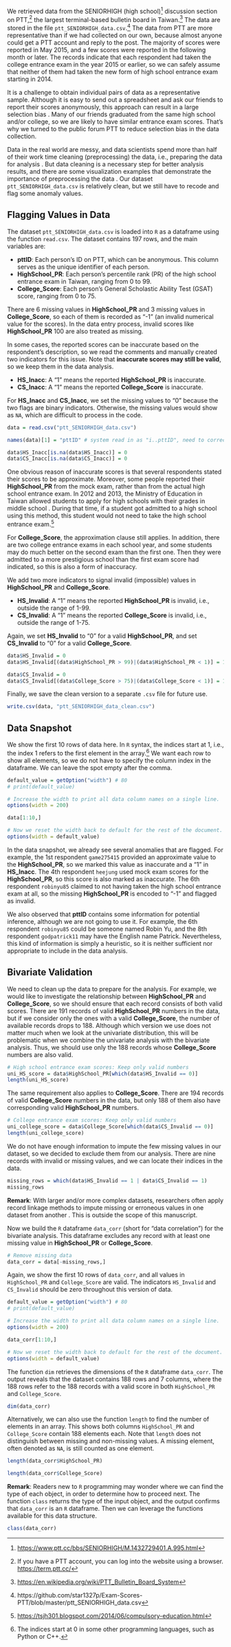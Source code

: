 We retrieved data from the SENIORHIGH (high school)^[<https://www.ptt.cc/bbs/SENIORHIGH/M.1432729401.A.995.html>] discussion section on PTT,^[If you have a PTT account, you can log into the website using a browser. <https://term.ptt.cc/>] the largest terminal-based bulletin board in Taiwan.^[<https://en.wikipedia.org/wiki/PTT_Bulletin_Board_System>] The data are stored in the file `ptt_SENIORHIGH_data.csv`.^[https://github.com/star1327p/Exam-Scores-PTT/blob/master/ptt_SENIORHIGH_data.csv] The data from PTT are more representative than if we had collected on our own, because almost anyone could get a PTT account and reply to the post. The majority of scores were reported in May 2015, and a few scores were reported in the following month or later. The records indicate that each respondent had taken the college entrance exam in the year 2015 or earlier, so we can safely assume that neither of them had taken the new form of high school entrance exam starting in 2014.   

It is a challenge to obtain individual pairs of data as a representative sample. Although it is easy to send out a spreadsheet and ask our friends to report their scores anonymously, this approach can result in a large selection bias \cite{bethlehem2010selection}. Many of our friends graduated from the same high school and/or college, so we are likely to have similar entrance exam scores. That's why we turned to the public forum PTT to reduce selection bias in the data collection.   

Data in the real world are messy, and data scientists spend more than half of their work time cleaning (preprocessing) the data, i.e., preparing the data for analysis \cite{datasciencereport2017}. But data cleaning is a necessary step for better analysis results, and there are some visualization examples that demonstrate the importance of preprocessing the data \cite{chai2020importance}. Our dataset `ptt_SENIORHIGH_data.csv` is relatively clean, but we still have to recode and flag some anomaly values.   

## Flagging Values in Data

The dataset `ptt_SENIORHIGH_data.csv` is loaded into `R` as a dataframe using the function `read.csv`. The dataset contains 197 rows, and the main variables are:

- **pttID**: Each person's ID on PTT, which can be anonymous. This column serves as the unique identifier of each person.
- **HighSchool_PR**: Each person's percentile rank (PR) of the high school entrance exam in Taiwan, ranging from 0 to 99.
- **College_Score**: Each person's General Scholastic Ability Test (GSAT) score, ranging from 0 to 75.  

There are 6 missing values in **HighSchool_PR** and 3 missing values in **College_Score**, so each of them is recorded as "-1" (an invalid numerical value for the scores). In the data entry process, invalid scores like **HighSchool_PR** 100 are also treated as missing.     

In some cases, the reported scores can be inaccurate based on the respondent's description, so we read the comments and manually created two indicators for this issue. Note that **inaccurate scores may still be valid**, so we keep them in the data analysis.    

- **HS_Inacc**: A "1" means the reported **HighSchool_PR** is inaccurate.
- **CS_Inacc**: A "1" means the reported **College_Score** is inaccurate.    

For **HS_Inacc** and **CS_Inacc**, we set the missing values to "0" because the two flags are binary indicators. Otherwise, the missing values would show as `NA`, which are difficult to process in the code.  

```r
data = read.csv("ptt_SENIORHIGH_data.csv")

names(data)[1] = "pttID" # system read in as "i..pttID", need to correct this

data$HS_Inacc[is.na(data$HS_Inacc)] = 0
data$CS_Inacc[is.na(data$CS_Inacc)] = 0
```

One obvious reason of inaccurate scores is that several respondents stated their scores to be approximate. Moreover, some people reported their **HighSchool_PR** from the mock exam, rather than from the actual high school entrance exam. In 2012 and 2013, the Ministry of Education in Taiwan allowed students to apply for high schools with their grades in middle school \cite{hsieh2013taiwan}. During that time, if a student got admitted to a high school using this method, this student would not need to take the high school entrance exam.^[<https://tsjh301.blogspot.com/2014/06/compulsory-education.html>]   

For **College_Score**, the approximation clause still applies. In addition, there are two college entrance exams in each school year, and some students may do much better on the second exam than the first one. Then they were admitted to a more prestigious school than the first exam score had indicated, so this is also a form of inaccuracy.  

We add two more indicators to signal invalid (impossible) values in **HighSchool_PR** and **College_Score**.  

- **HS_Invalid**: A "1" means the reported **HighSchool_PR** is invalid, i.e., outside the range of 1-99.
- **CS_Invalid**: A "1" means the reported **College_Score** is invalid, i.e., outside the range of 1-75.  

Again, we set **HS_Invalid** to "0" for a valid **HighSchool_PR**, and set **CS_Invalid** to "0" for a valid **College_Score**.  

```r
data$HS_Invalid = 0
data$HS_Invalid[(data$HighSchool_PR > 99)|(data$HighSchool_PR < 1)] = 1

data$CS_Invalid = 0
data$CS_Invalid[(data$College_Score > 75)|(data$College_Score < 1)] = 1
```

Finally, we save the clean version to a separate `.csv` file for future use.  

```r
write.csv(data, "ptt_SENIORHIGH_data_clean.csv")
```

## Data Snapshot

We show the first 10 rows of data here. In `R` syntax, the indices start at 1, i.e., the index 1 refers to the first element in the array.^[The indices start at 0 in some other programming languages, such as Python or C++.] We want each row to show all elements, so we do not have to specify the column index in the dataframe. We can leave the spot empty after the comma.

```r
default_value = getOption("width") # 80
# print(default_value)

# Increase the width to print all data column names on a single line.
options(width = 200)
```

```r
data[1:10,]
```

```r
# Now we reset the width back to default for the rest of the document.
options(width = default_value)
```

In the data snapshot, we already see several anomalies that are flagged. For example, the 1st respondent `game275415` provided an approximate value to the **HighSchool_PR**, so we marked this value as inaccurate and a "1" in **HS_Inacc**. The 4th respondent `heejung` used mock exam scores for the **HighSchool_PR**, so this score is also marked as inaccurate. The 6th respondent `robinyu85` claimed to not having taken the high school entrance exam at all, so the missing **HighSchool_PR** is encoded to "-1" and flagged as invalid.   

We also observed that **pttID** contains some information for potential inference, although we are not going to use it. For example, the 6th respondent `robinyu85` could be someone named Robin Yu, and the 8th respondent `godpatrick11` may have the English name Patrick. Nevertheless, this kind of information is simply a heuristic, so it is neither sufficient nor appropriate to include in the data analysis.  

## Bivariate Validation

We need to clean up the data to prepare for the analysis. For example, we would like to investigate the relationship between **HighSchool_PR** and **College_Score**, so we should  ensure that each record consists of both valid scores. There are 191 records of valid **HighSchool_PR** numbers in the data, but if we consider only the ones with a valid **College_Score**, the number of available records drops to 188. Although which version we use does not matter much when we look at the univariate distribution, this will be problematic when we combine the univariate analysis with the bivariate analysis. Thus, we should use only the 188 records whose **College_Score** numbers are also valid.  

```r
# High school entrance exam scores: Keep only valid numbers
uni_HS_score = data$HighSchool_PR[which(data$HS_Invalid == 0)]
length(uni_HS_score)
```

The same requirement also applies to **College_Score**. There are 194 records of valid **College_Score** numbers in the data, but only 188 of them also have corresponding valid **HighSchool_PR** numbers.   

```r
# College entrance exam scores: Keep only valid numbers
uni_college_score = data$College_Score[which(data$CS_Invalid == 0)]
length(uni_college_score)
```

We do not have enough information to impute the few missing values in our dataset, so we decided to exclude them from our analysis. There are nine records with invalid or missing values, and we can locate their indices in the data.   

```r
missing_rows = which(data$HS_Invalid == 1 | data$CS_Invalid == 1)
missing_rows
```

**Remark**: With larger and/or more complex datasets, researchers often apply record linkage methods to impute missing or erroneous values in one dataset from another \cite{dusetzina2014overview, abramitzky2021automated}. This is outside the scope of this manuscript.   

Now we build the `R` dataframe `data_corr` (short for "data correlation") for the bivariate analysis. This dataframe excludes any record with at least one missing value in **HighSchool_PR** or **College_Score**.   

```r
# Remove missing data
data_corr = data[-missing_rows,]
```

Again, we show the first 10 rows of `data_corr`, and all values in ` HighSchool_PR` and `College_Score` are valid. The indicators `HS_Invalid` and `CS_Invalid` should be zero throughout this version of data.  

```r
default_value = getOption("width") # 80
# print(default_value)

# Increase the width to print all data column names on a single line.
options(width = 200)
```

```r
data_corr[1:10,]
```

```r
# Now we reset the width back to default for the rest of the document.
options(width = default_value)
```

The function `dim` retrieves the dimensions of the `R` dataframe `data_corr`. The output reveals that the dataset contains 188 rows and 7 columns, where the 188 rows refer to the 188 records with a valid score in both `HighSchool_PR` and `College_Score`.  

```r
dim(data_corr)
```

Alternatively, we can also use the function `length` to find the number of elements in an array. This shows both columns `HighSchool_PR` and `College_Score` contain 188 elements each. Note that `length` does not distinguish between missing and non-missing values. A missing element, often denoted as `NA`, is still counted as one element. 

```r
length(data_corr$HighSchool_PR)
```

```r
length(data_corr$College_Score)
```

**Remark**: Readers new to `R` programming may wonder where we can find the type of each object, in order to determine how to proceed next. The function `class` returns the type of the input object, and the output confirms that `data_corr` is an `R` dataframe. Then we can leverage the functions available for this data structure.  

```r
class(data_corr)
```

